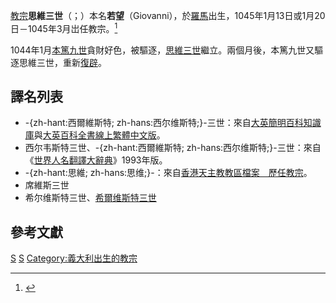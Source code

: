 {{Multiple issues|
{{Expand language|1=en|time=2019-10-22T17:29:28+00:00}}
{{Refimprove|time=2019-10-22T17:29:28+00:00}}
}}
{{noteTA
|G1=Popes
}}
{{Infobox Christian leader
|type = Pope
| honorific-prefix = 教宗
| name=思維三世<br />Silvester PP. III
|image=[[File:Silvestro3.jpg|250px]]
|title = [[羅馬主教|羅馬主教]]
|birth_name=Giovanni
|term_start=1045年1月13日或1月20日
|term_end=1045年3月
|predecessor=[[教宗本笃九世|教宗本笃九世]]
|successor=教宗本笃九世
|birth_date=（日期不详）
|birth_place=[[教宗国|教宗国]][[罗马市|罗马]]
|death_date=1062年或1063年
|death_place={{link-en|薩比娜 (地區)|Sabina (region)|薩比娜}}
}}
{{Infobox popestyles
|dipstyle = 教宗閣下
|offstyle = 教宗閣下
|relstyle = 聖父
|deathstyle = （無）
}}

[[教宗|教宗]]'''思維三世'''（{{lang-la|Silvester PP. III}}；{{bd|？||1062年或1063年|}}）本名'''若望'''（Giovanni），於[[羅馬|羅馬]]出生，1045年1月13日或1月20日－1045年3月岀任教宗。<ref>{{cite web |title=Pontiffs |url=https://w2.vatican.va/content/vatican/en/holy-father.index.html |publisher=Holy See |accessdate=2019-09-09 |archiveurl=https://web.archive.org/web/20190909162143/https://w2.vatican.va/content/vatican/en/holy-father.index.html |archivedate=2019-09-09 |language=en}}</ref>

1044年1月[[本篤九世|本篤九世]]貪財好色，被驅逐，[[思維三世|思維三世]]繼立。兩個月後，本篤九世又驅逐思維三世，重新[[復辟|復辟]]。

== 譯名列表 ==
* -{zh-hant:西爾維斯特; zh-hans:西尔维斯特;}-三世：來自[http://wordpedia.britannica.com/concise/content.aspx?id=15618&hash=#EBCHash:15618# 大英簡明百科知識庫]{{dead link|date=2018年2月 |bot=InternetArchiveBot |fix-attempted=yes }}與[http://tw.britannica.com/MiniSite/Article/id00055381.html 大英百科全書線上繁體中文版]{{dead link|date=2018年2月 |bot=InternetArchiveBot |fix-attempted=yes }}。
* 西尔韦斯特三世、-{zh-hant:西爾維斯特; zh-hans:西尔维斯特;}-三世：來自《[[世界人名翻譯大辭典|世界人名翻譯大辭典]]》1993年版。
* -{zh-hant:思維; zh-hans:思维;}-：來自[https://web.archive.org/web/20051023073732/http://archives.catholic.org.hk/popes/index.htm 香港天主教教區檔案　歷任教宗]。
* 席維斯三世
* 希尔维斯特三世、[[希爾维斯特三世|希爾维斯特三世]]

== 參考文獻 ==
{{reflist}}
{{教宗|[[本篤九世|本篤九世]]|本篤九世|1045年1月13日或1月20日－1045年3月}}
{{Popes}}
{{Authority control}}

[[Category:教宗|S]]
[[Category:羅馬人|S]]
[[Category:義大利出生的教宗|Category:義大利出生的教宗]]